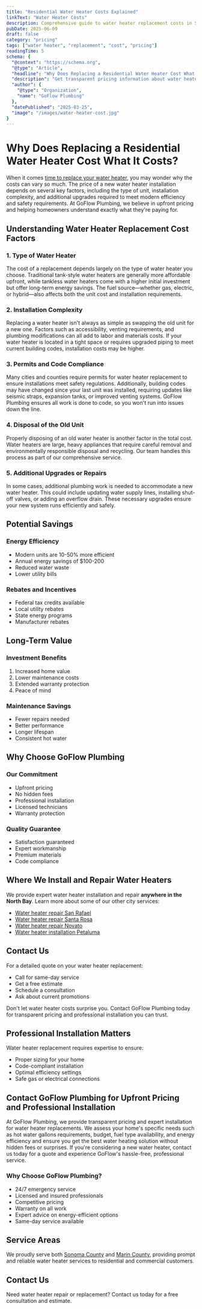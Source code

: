 ```yaml
---
title: "Residential Water Heater Costs Explained"
linkText: "Water Heater Costs"
description: Comprehensive guide to water heater replacement costs in Sonoma and Marin County. Compare tank vs tankless options, understand installation costs, and learn about energy-saving benefits.
pubDate: 2025-06-09
draft: false
category: "pricing"
tags: ["water heater", "replacement", "cost", "pricing"]
readingTime: 5
schema: {
  "@context": "https://schema.org",
  "@type": "Article",
  "headline": "Why Does Replacing a Residential Water Heater Cost What It Costs?",
  "description": "Get transparent pricing information about water heater replacement costs, including installation, removal, and potential savings.",
  "author": {
    "@type": "Organization",
    "name": "GoFlow Plumbing"
  },
  "datePublished": "2025-03-25",
  "image": "/images/water-heater-cost.jpg"
}
---
```


# Why Does Replacing a Residential Water Heater Cost What It Costs?

When it comes [time to replace your water heater](/articles/water-heater-replacement-signs/), you may wonder why the costs can vary so much. The price of a new water heater installation depends on several key factors, including the type of unit, installation complexity, and additional upgrades required to meet modern efficiency and safety requirements. At GoFlow Plumbing, we believe in upfront pricing and helping homeowners understand exactly what they're paying for.

## Understanding Water Heater Replacement Cost Factors

### 1. Type of Water Heater
The cost of a replacement depends largely on the type of water heater you choose. Traditional tank-style water heaters are generally more affordable upfront, while tankless water heaters come with a higher initial investment but offer long-term energy savings. The fuel source—whether gas, electric, or hybrid—also affects both the unit cost and installation requirements.

### 2. Installation Complexity
Replacing a water heater isn't always as simple as swapping the old unit for a new one. Factors such as accessibility, venting requirements, and plumbing modifications can all add to labor and materials costs. If your water heater is located in a tight space or requires upgraded piping to meet current building codes, installation costs may be higher.

### 3. Permits and Code Compliance
Many cities and counties require permits for water heater replacement to ensure installations meet safety regulations. Additionally, building codes may have changed since your last unit was installed, requiring updates like seismic straps, expansion tanks, or improved venting systems. GoFlow Plumbing ensures all work is done to code, so you won't run into issues down the line.

### 4. Disposal of the Old Unit
Properly disposing of an old water heater is another factor in the total cost. Water heaters are large, heavy appliances that require careful removal and environmentally responsible disposal and recycling. Our team handles this process as part of our comprehensive service.

### 5. Additional Upgrades or Repairs
In some cases, additional plumbing work is needed to accommodate a new water heater. This could include updating water supply lines, installing shut-off valves, or adding an overflow drain. These necessary upgrades ensure your new system runs efficiently and safely.

## Potential Savings

### Energy Efficiency
- Modern units are 10-50% more efficient
- Annual energy savings of $100-200
- Reduced water waste
- Lower utility bills

### Rebates and Incentives
- Federal tax credits available
- Local utility rebates
- State energy programs
- Manufacturer rebates

## Long-Term Value

### Investment Benefits
1. Increased home value
2. Lower maintenance costs
3. Extended warranty protection
4. Peace of mind

### Maintenance Savings
- Fewer repairs needed
- Better performance
- Longer lifespan
- Consistent hot water

## Why Choose GoFlow Plumbing

### Our Commitment
- Upfront pricing
- No hidden fees
- Professional installation
- Licensed technicians
- Warranty protection

### Quality Guarantee
- Satisfaction guaranteed
- Expert workmanship
- Premium materials
- Code compliance

## Where We Install and Repair Water Heaters

We provide expert water heater installation and repair **anywhere in the North Bay**.
Learn more about some of our other city services:

- [Water heater repair San Rafael](/water-heater-repair-san-rafael/)
- [Water heater repair Santa Rosa](/water-heater-repair-santa-rosa/)
- [Water heater repair Novato](/water-heater-repair-novato/)
- [Water heater installation Petaluma](/water-heater-installation-petaluma/)

## Contact Us
For a detailed quote on your water heater replacement:
- Call for same-day service
- Get a free estimate
- Schedule a consultation
- Ask about current promotions

Don't let water heater costs surprise you. Contact GoFlow Plumbing today for transparent pricing and professional installation you can trust.

## Professional Installation Matters
Water heater replacement requires expertise to ensure:
- Proper sizing for your home
- Code-compliant installation
- Optimal efficiency settings
- Safe gas or electrical connections

## Contact GoFlow Plumbing for Upfront Pricing and Professional Installation
At GoFlow Plumbing, we provide transparent pricing and expert installation for water heater replacements. We assess your home's specific needs such as hot water gallons requirements, budget, fuel type availability, and energy efficiency and ensure you get the best water heating solution without hidden fees or surprises. If you're considering a new water heater, contact us today for a quote and experience GoFlow's hassle-free, professional service.

### Why Choose GoFlow Plumbing?
- 24/7 emergency service
- Licensed and insured professionals
- Competitive pricing
- Warranty on all work
- Expert advice on energy-efficient options
- Same-day service available

## Service Areas
We proudly serve both [Sonoma County](/sonoma-county-plumbing) and [Marin County](/marin-county-plumbing), providing prompt and reliable water heater services to residential and commercial customers.

## Contact Us
Need water heater repair or replacement? Contact us today for a free consultation and estimate.

